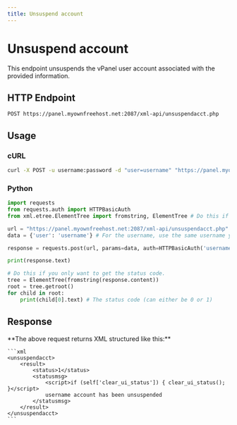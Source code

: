 ```yaml
---
title: Unsuspend account
---
```



# Unsuspend account
This endpoint unsuspends the vPanel user account associated with the provided information.


## HTTP Endpoint

`POST https://panel.myownfreehost.net:2087/xml-api/unsuspendacct.php`

## Usage

### cURL
```bash
curl -X POST -u username:password -d "user=username" "https://panel.myownfreehost.net:2087/xml-api/unsuspendacct.php"
```


### Python
```python highlight=25-26,28
import requests
from requests.auth import HTTPBasicAuth
from xml.etree.ElementTree import fromstring, ElementTree # Do this if you only want to get the status code.

url = "https://panel.myownfreehost.net:2087/xml-api/unsuspendacct.php"
data = {'user': 'username'} # For the username, use the same username you set when creating the account.

response = requests.post(url, params=data, auth=HTTPBasicAuth('username', 'password'))

print(response.text)

# Do this if you only want to get the status code.
tree = ElementTree(fromstring(response.content))
root = tree.getroot()
for child in root:
    print(child[0].text) # The status code (can either be 0 or 1)
```


## Response

<Callout emoji="💡">
    **The above request returns XML structured like this:**

    ```xml
    <unsuspendacct>
        <result>
            <status>1</status>
            <statusmsg>
                <script>if (self['clear_ui_status']) { clear_ui_status(); }</script>
                username account has been unsuspended
            </statusmsg>
        </result>
    </unsuspendacct>
    ```
</Callout>
